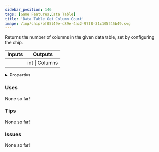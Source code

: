 ```yaml
---
sidebar_position: 146
tags: [Game Features,Data Table]
title: 'Data Table Get Column Count'
image: /img/chip/bf05749e-c89e-4aa2-97f8-31c105f45b49.svg
---
```


Returns the number of columns in the given data table, set by configuring the chip.



<IChip uuid="bf05749e-c89e-4aa2-97f8-31c105f45b49"/>

<table><thead><tr><th>Inputs</th><th>Outputs</th></tr></thead><tbody><tr><td /><td>int | Columns</td></tr></tbody></table>

<details>
  <summary>Properties</summary>
  <div>
    <div>
    <table>
      <tbody>
        <tr>
          <td>Is beta required?</td>
          <td>No</td>
        </tr>
        <tr>
          <td>Is chip a trolling risk?</td>
          <td>No</td>
        </tr>
        <tr>
          <td>Is chip a role assignment risk?</td>
          <td>No</td>
        </tr>
        <tr>
          <td>Chip UUID</td>
          <td>bf05749e-c89e-4aa2-97f8-31c105f45b49</td>
        </tr>
        <tr>
          <td>Room availability</td>
          <td>Available everywhere</td>
        </tr>
      </tbody>
    </table>
    </div>
  </div>
</details>

### Uses

None so far!

### Tips

None so far!

### Issues

None so far!